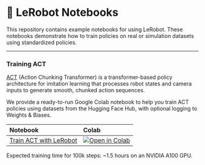 # 🤗 LeRobot Notebooks

This repository contains example notebooks for using LeRobot. These notebooks demonstrate how to train policies on real or simulation datasets using standardized policies.

---

### Training ACT

[ACT](https://huggingface.co/papers/2304.13705) (Action Chunking Transformer) is a transformer-based policy architecture for imitation learning that processes robot states and camera inputs to generate smooth, chunked action sequences.

We provide a ready-to-run Google Colab notebook to help you train ACT policies using datasets from the Hugging Face Hub, with optional logging to Weights & Biases.

| Notebook | Colab |
|:---------|:------|
| [Train ACT with LeRobot](https://github.com/huggingface/notebooks/blob/main/lerobot/training-act.ipynb) | [![Open in Colab](https://colab.research.google.com/assets/colab-badge.svg)](https://colab.research.google.com/github/huggingface/notebooks/blob/main/lerobot/training-act.ipynb) |

Expected training time for 100k steps: ~1.5 hours on an NVIDIA A100 GPU.
